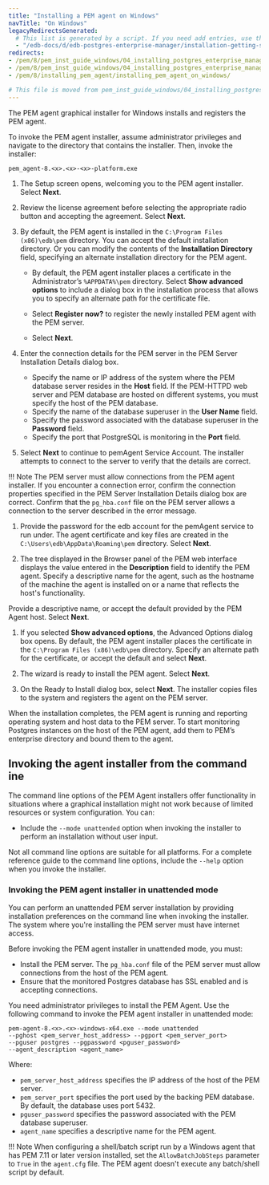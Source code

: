 ```yaml
---
title: "Installing a PEM agent on Windows"
navTitle: "On Windows"
legacyRedirectsGenerated:
  # This list is generated by a script. If you need add entries, use the `legacyRedirects` key.
  - "/edb-docs/d/edb-postgres-enterprise-manager/installation-getting-started/windows-installation-guide/8.0/installing_pem_agent_on_windows.html"
redirects:
- /pem/8/pem_inst_guide_windows/04_installing_postgres_enterprise_manager/02_installing_pem_agent_on_windows/
- /pem/8/pem_inst_guide_windows/04_installing_postgres_enterprise_manager/ 
- /pem/8/installing_pem_agent/installing_pem_agent_on_windows/

# This file is moved from pem_inst_guide_windows/04_installing_postgres_enterprise_manager
---
```


The PEM agent graphical installer for Windows installs and registers the PEM agent. 

To invoke the PEM agent installer, assume administrator privileges and navigate to the directory that contains the installer. Then, invoke the installer:

```shell
pem_agent-8.<x>.<x>-<x>-platform.exe
```

1.  The Setup screen opens, welcoming you to the PEM agent installer. Select **Next**.

1.  Review the license agreement before selecting the appropriate radio button and accepting the agreement. Select **Next**.

1.  By default, the PEM agent is installed in the `C:\Program Files (x86)\edb\pem` directory. You can accept the default installation directory. Or you can modify the contents of the **Installation Directory** field, specifying an alternate installation directory for the PEM agent.

    - By default, the PEM agent installer places a certificate in the Administrator’s `%APPDATA%\pem` directory. Select **Show advanced options** to include a dialog box in the installation process that allows you to specify an alternate path for the certificate file.

    - Select **Register now?** to register the newly installed PEM agent with the PEM server.

    - Select **Next**.

1.  Enter the connection details for the PEM server in the PEM Server Installation Details dialog box.

    -   Specify the name or IP address of the system where the PEM database server resides in the **Host** field. If the PEM-HTTPD web server and PEM database are hosted on different systems, you must specify the host of the PEM database.
    -   Specify the name of the database superuser in the **User Name** field.
    -   Specify the password associated with the database superuser in the **Password** field.
    -   Specify the port that PostgreSQL is monitoring in the **Port** field.

1.  Select **Next** to continue to pemAgent Service Account. The installer attempts to connect to the server to verify that the details are correct.

  !!! Note
      The PEM server must allow connections from the PEM agent installer. If you encounter a connection error, confirm the connection properties specified in the PEM Server Installation Details dialog box are correct. Confirm that the `pg_hba.conf` file on the PEM server allows a connection to the server described in the error message.

1.  Provide the password for the edb account for the pemAgent service to run under. The agent certificate and key files are created in the `C:\Users\edb\AppData\Roaming\pem` directory. Select **Next**.

1.  The tree displayed in the Browser panel of the PEM web interface displays the value entered in the **Description** field to identify the PEM agent. Specify a descriptive name for the agent, such as the hostname of the machine the agent is installed on or a name that reflects the host's functionality.

  Provide a descriptive name, or accept the default provided by the PEM Agent host. Select **Next**.

1.  If you selected **Show advanced options**, the Advanced Options dialog box opens. By default, the PEM agent installer places the certificate in the `C:\Program Files (x86)\edb\pem` directory. Specify an alternate path for the certificate, or accept the default and select **Next**.

1.  The wizard is ready to install the PEM agent. Select **Next**. 

1.  On the Ready to Install dialog box, select **Next**. The installer copies files to the system and registers the agent on the PEM server.

  When the installation completes, the PEM agent is running and reporting operating system and host data to the PEM server. To start monitoring Postgres instances on the host of the PEM agent, add them to PEM’s enterprise directory and bound them to the agent.

## Invoking the agent installer from the command ine

The command line options of the PEM Agent installers offer functionality in situations where a graphical installation might not work because of limited resources or system configuration. You can:

-   Include the `--mode unattended` option when invoking the installer to perform an installation without user input.

Not all command line options are suitable for all platforms. For a complete reference guide to the command line options, include the `--help` option when you invoke the installer.

### Invoking the PEM agent installer in unattended mode

You can perform an unattended PEM server installation by providing installation preferences on the command line when invoking the installer. The system where you're installing the PEM server must have internet access.

Before invoking the PEM agent installer in unattended mode, you must:

-   Install the PEM server. The `pg_hba.conf` file of the PEM server must allow connections from the host of the PEM agent.
-   Ensure that the monitored Postgres database has SSL enabled and is accepting connections.

You need administrator privileges to install the PEM Agent. Use the following command to invoke the PEM agent installer in unattended mode:

```shell
pem-agent-8.<x>.<x>-windows-x64.exe --mode unattended
--pghost <pem_server_host_address> --pgport <pem_server_port>
--pguser postgres --pgpassword <pguser_password>
--agent_description <agent_name>
```

Where:

-   `pem_server_host_address` specifies the IP address of the host of the PEM server.
-   `pem_server_port` specifies the port used by the backing PEM database. By default, the database uses port 5432.
-   `pguser_password` specifies the password associated with the PEM database superuser.
-   `agent_name` specifies a descriptive name for the PEM agent.

!!! Note
    When configuring a shell/batch script run by a Windows agent that has PEM 7.11 or later version installed, set the `AllowBatchJobSteps` parameter to `True` in the `agent.cfg` file. The PEM agent doesn't execute any batch/shell script by default.
